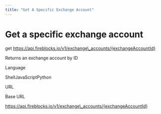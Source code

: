 ```yaml
---
title: "Get A Specific Exchange Account"
---
```

  
  # Get a specific exchange account

get https://api.fireblocks.io/v1/exchange\_accounts/{exchangeAccountId}

Returns an exchange account by ID

Language

ShellJavaScriptPython

URL

Base URL

https://api.fireblocks.io/v1/exchange\_accounts/{exchangeAccountId}